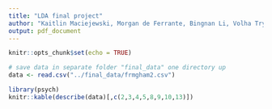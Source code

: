 ```yaml
---
title: "LDA final project"
author: "Kaitlin Maciejewski, Morgan de Ferrante, Bingnan Li, Volha Tryputsen"
output: pdf_document
---
```


```r
knitr::opts_chunk$set(echo = TRUE)
```

```r
# save data in separate folder "final_data" one directory up
data <- read.csv("../final_data/frmgham2.csv") 

library(psych)
knitr::kable(describe(data)[,c(2,3,4,5,8,9,10,13)])
```


